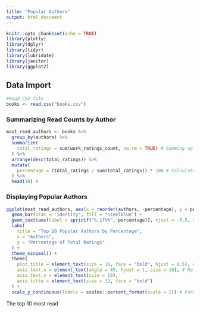 ```yaml
---
title: "Popular Authors"
output: html_document
---
```


```r
knitr::opts_chunk$set(echo = TRUE)
library(plotly)
library(dplyr)
library(tidyr)
library(lubridate)
library(janitor)
library(ggplot2)
```

## Data Import
```r
#Read CSV file 
books <- read.csv("books.csv")
```

### Summarizing Read Counts by Author 
```r
most_read_authors <- books %>%
  group_by(authors) %>%
  summarize(
    total_ratings = sum(work_ratings_count, na.rm = TRUE) # Summing up ratings for each author
  ) %>%
  arrange(desc(total_ratings)) %>%
  mutate(
    percentage = (total_ratings / sum(total_ratings)) * 100 # Calculate percentage of total ratings
  ) %>%
  head(10) #
```
### Displaying  Popular Authors
```r
ggplot(most_read_authors, aes(x = reorder(authors, -percentage), y = percentage)) +
  geom_bar(stat = "identity", fill = "steelblue") +
  geom_text(aes(label = sprintf("%.1f%%", percentage)), vjust = -0.5, size = 4) + # Add percentage labels
  labs(
    title = "Top 10 Popular Authors by Percentage",
    x = "Authors",
    y = "Percentage of Total Ratings"
  ) +
  theme_minimal() +
  theme(
    plot.title = element_text(size = 16, face = "bold", hjust = 0.5), # Center and bold title
    axis.text.x = element_text(angle = 45, hjust = 1, size = 10), # Rotate x-axis labels
    axis.text.y = element_text(size = 10),
    axis.title = element_text(size = 12, face = "bold")
  ) +
  scale_y_continuous(labels = scales::percent_format(scale = 1)) # Format Y-axis as percentage
```

The top 10 most read 